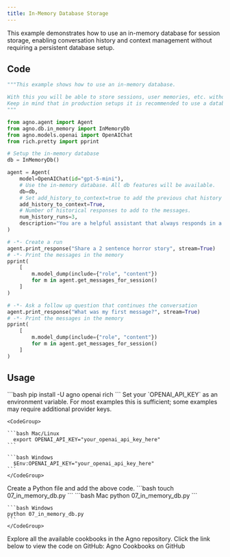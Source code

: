 ```yaml
---
title: In-Memory Database Storage
---
```


This example demonstrates how to use an in-memory database for session storage, enabling conversation history and context management without requiring a persistent database setup.

## Code

```python 07_in_memory_db.py
"""This example shows how to use an in-memory database.

With this you will be able to store sessions, user memories, etc. without setting up a database.
Keep in mind that in production setups it is recommended to use a database.
"""

from agno.agent import Agent
from agno.db.in_memory import InMemoryDb
from agno.models.openai import OpenAIChat
from rich.pretty import pprint

# Setup the in-memory database
db = InMemoryDb()

agent = Agent(
    model=OpenAIChat(id="gpt-5-mini"),
    # Use the in-memory database. All db features will be available.
    db=db,
    # Set add_history_to_context=true to add the previous chat history to the context sent to the Model.
    add_history_to_context=True,
    # Number of historical responses to add to the messages.
    num_history_runs=3,
    description="You are a helpful assistant that always responds in a polite, upbeat and positive manner.",
)

# -*- Create a run
agent.print_response("Share a 2 sentence horror story", stream=True)
# -*- Print the messages in the memory
pprint(
    [
        m.model_dump(include={"role", "content"})
        for m in agent.get_messages_for_session()
    ]
)

# -*- Ask a follow up question that continues the conversation
agent.print_response("What was my first message?", stream=True)
# -*- Print the messages in the memory
pprint(
    [
        m.model_dump(include={"role", "content"})
        for m in agent.get_messages_for_session()
    ]
)
```

## Usage

<Steps>
  <Snippet file="create-venv-step.mdx" />

  <Step title="Install libraries">
    ```bash
    pip install -U agno openai rich
    ```
  </Step>

  <Step title="Export your OpenAI API key">
    Set your `OPENAI_API_KEY` as an environment variable. For most examples this is sufficient; some examples may require additional provider keys.

    <CodeGroup>

    ```bash Mac/Linux
      export OPENAI_API_KEY="your_openai_api_key_here"
    ```

    ```bash Windows
      $Env:OPENAI_API_KEY="your_openai_api_key_here"
    ```
    </CodeGroup> 
  </Step>

  <Step title="Create a Python file">
    Create a Python file and add the above code.
    ```bash
    touch 07_in_memory_db.py
    ```
  </Step>

  <Step title="Run Agent">
    <CodeGroup>
    ```bash Mac
    python 07_in_memory_db.py
    ```
    
    ```bash Windows
    python 07_in_memory_db.py
    ```
    </CodeGroup>
  </Step>

  <Step title="Find All Cookbooks">
  Explore all the available cookbooks in the Agno repository. Click the link below to view the code on GitHub:

  <Link href="https://github.com/agno-agi/agno/tree/main/cookbook" target="_blank">
    Agno Cookbooks on GitHub
  </Link>
</Step>
</Steps>